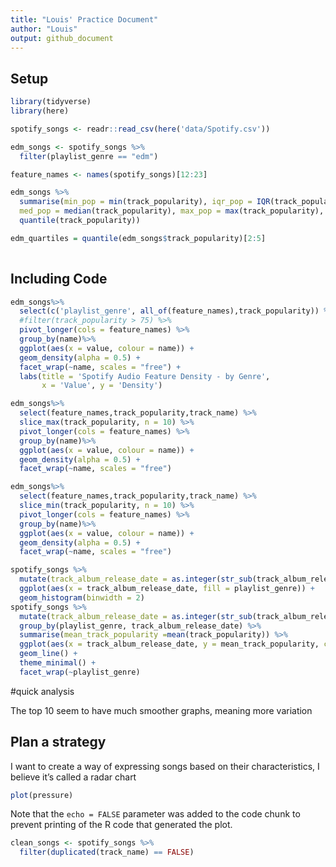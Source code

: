 ```yaml
---
title: "Louis' Practice Document"
author: "Louis"
output: github_document
---
```


## Setup

```r
library(tidyverse)
library(here)

spotify_songs <- readr::read_csv(here('data/Spotify.csv'))
```

```r
edm_songs <- spotify_songs %>%
  filter(playlist_genre == "edm")

feature_names <- names(spotify_songs)[12:23]

edm_songs %>%
  summarise(min_pop = min(track_popularity), iqr_pop = IQR(track_popularity), 
  med_pop = median(track_popularity), max_pop = max(track_popularity), 
  quantile(track_popularity))

edm_quartiles = quantile(edm_songs$track_popularity)[2:5]
  
```
## Including Code

```r
edm_songs%>%
  select(c('playlist_genre', all_of(feature_names),track_popularity)) %>%
  #filter(track_popularity > 75) %>%
  pivot_longer(cols = feature_names) %>%
  group_by(name)%>%
  ggplot(aes(x = value, colour = name)) +
  geom_density(alpha = 0.5) +
  facet_wrap(~name, scales = "free") +
  labs(title = 'Spotify Audio Feature Density - by Genre',
       x = 'Value', y = 'Density')
```

```r
edm_songs%>%
  select(feature_names,track_popularity,track_name) %>%
  slice_max(track_popularity, n = 10) %>%
  pivot_longer(cols = feature_names) %>%
  group_by(name)%>%
  ggplot(aes(x = value, colour = name)) +
  geom_density(alpha = 0.5) +
  facet_wrap(~name, scales = "free")

edm_songs%>%
  select(feature_names,track_popularity,track_name) %>%
  slice_min(track_popularity, n = 10) %>%
  pivot_longer(cols = feature_names) %>%
  group_by(name)%>%
  ggplot(aes(x = value, colour = name)) +
  geom_density(alpha = 0.5) +
  facet_wrap(~name, scales = "free")
```

```r
spotify_songs %>%
  mutate(track_album_release_date = as.integer(str_sub(track_album_release_date, end = 4))) %>%
  ggplot(aes(x = track_album_release_date, fill = playlist_genre)) +
  geom_histogram(binwidth = 2)
spotify_songs %>%
  mutate(track_album_release_date = as.integer(str_sub(track_album_release_date, end = 4))) %>%
  group_by(playlist_genre, track_album_release_date) %>%
  summarise(mean_track_popularity =mean(track_popularity)) %>%
  ggplot(aes(x = track_album_release_date, y = mean_track_popularity, colour = playlist_genre)) +
  geom_line() +
  theme_minimal() +
  facet_wrap(~playlist_genre)
```

#quick analysis

The top 10 seem to have much smoother graphs, meaning more variation

## Plan a strategy

I want to create a way of expressing songs based on their characteristics, I believe it's called a radar chart

```r
plot(pressure)
```

Note that the `echo = FALSE` parameter was added to the code chunk to prevent printing of the R code that generated the plot.

```r
clean_songs <- spotify_songs %>%
  filter(duplicated(track_name) == FALSE)
```